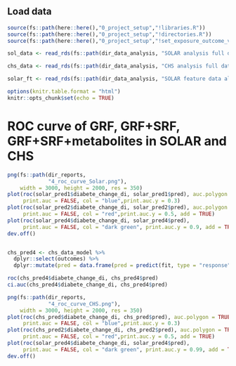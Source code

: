 ## Load data
```r
source(fs::path(here::here(),"0_project_setup","!libraries.R"))
source(fs::path(here::here(),"0_project_setup","!directories.R"))
source(fs::path(here::here(),"0_project_setup","!set_exposure_outcome_vars.R"))

sol_data <- read_rds(fs::path(dir_data_analysis, "SOLAR analysis full data.rds"))

chs_data <- read_rds(fs::path(dir_data_analysis, "CHS analysis full data.rds"))

solar_ft <- read_rds(fs::path(dir_data_analysis, "SOLAR feature data all modes.rds"))

options(knitr.table.format = "html")
knitr::opts_chunk$set(echo = TRUE)
```


# ROC curve of GRF, GRF+SRF, GRF+SRF+metabolites in SOLAR and CHS
```r
png(fs::path(dir_reports,
             "4_roc_curve_Solar.png"),
    width = 3000, height = 2000, res = 350)
plot(roc(solar_pred1$diabete_change_di, solar_pred1$pred), auc.polygon = TRUE,
     print.auc = FALSE, col = "blue",print.auc.y = 0.3)
plot(roc(solar_pred2$diabete_change_di, solar_pred2$pred), auc.polygon = TRUE,
     print.auc = FALSE, col = "red",print.auc.y = 0.5, add = TRUE)
plot(roc(solar_pred4$diabete_change_di, solar_pred4$pred),
     print.auc = FALSE, col = "dark green", print.auc.y = 0.9, add = TRUE)
dev.off()


chs_pred4 <- chs_data_model %>% 
  dplyr::select(outcomes) %>%
  dplyr::mutate(pred = data.frame(pred = predict(fit, type = "response"))$pred)

roc(chs_pred4$diabete_change_di, chs_pred4$pred)
ci.auc(chs_pred4$diabete_change_di, chs_pred4$pred)

png(fs::path(dir_reports, 
             "4_roc_curve_CHS.png"),
    width = 3000, height = 2000, res = 350)
plot(roc(chs_pred$diabete_change_di, chs_pred$pred), auc.polygon = TRUE,
     print.auc = FALSE, col = "blue",print.auc.y = 0.3)
plot(roc(chs_pred2$diabete_change_di, chs_pred2$pred), auc.polygon = TRUE,
     print.auc = FALSE, col = "red",print.auc.y = 0.5, add = TRUE)
plot(roc(solar_pred4$diabete_change_di, solar_pred4$pred),
     print.auc = FALSE, col = "dark green", print.auc.y = 0.99, add = TRUE)
dev.off() 
```

